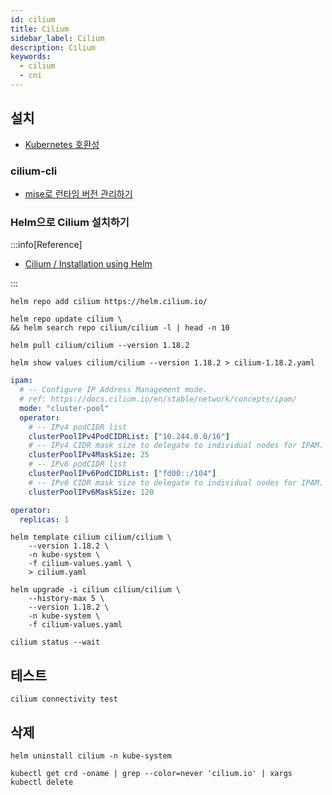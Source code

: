 ```yaml
---
id: cilium
title: Cilium
sidebar_label: Cilium
description: Cilium
keywords:
  - cilium
  - cni
---
```


## 설치

- [Kubernetes 호환성](https://docs.cilium.io/en/stable/network/kubernetes/compatibility/)

### cilium-cli

- [mise로 런타임 버전 관리하기](/docs/lang/etc/command-line-tools/version/mise.mdx#버전관리)

### Helm으로 Cilium 설치하기

:::info[Reference]

- [Cilium / Installation using Helm](https://docs.cilium.io/en/stable/installation/k8s-install-helm/)

:::

```shell
helm repo add cilium https://helm.cilium.io/
```

```shell
helm repo update cilium \
&& helm search repo cilium/cilium -l | head -n 10
```

```shell
helm pull cilium/cilium --version 1.18.2
```

```shell
helm show values cilium/cilium --version 1.18.2 > cilium-1.18.2.yaml
```

```yaml tilte="cilium-values.yaml"
ipam:
  # -- Configure IP Address Management mode.
  # ref: https://docs.cilium.io/en/stable/network/concepts/ipam/
  mode: "cluster-pool"
  operator:
    # -- IPv4 podCIDR list
    clusterPoolIPv4PodCIDRList: ["10.244.0.0/16"]
    # -- IPv4 CIDR mask size to delegate to individual nodes for IPAM.
    clusterPoolIPv4MaskSize: 25
    # -- IPv6 podCIDR list
    clusterPoolIPv6PodCIDRList: ["fd00::/104"]
    # -- IPv6 CIDR mask size to delegate to individual nodes for IPAM.
    clusterPoolIPv6MaskSize: 120

operator:
  replicas: 1
```

```shell
helm template cilium cilium/cilium \
    --version 1.18.2 \
    -n kube-system \
    -f cilium-values.yaml \
    > cilium.yaml
```

```shell
helm upgrade -i cilium cilium/cilium \
    --history-max 5 \
    --version 1.18.2 \
    -n kube-system \
    -f cilium-values.yaml
```

```shell
cilium status --wait
```

## 테스트

```shell
cilium connectivity test
```

## 삭제

```shell
helm uninstall cilium -n kube-system
```

```shell
kubectl get crd -oname | grep --color=never 'cilium.io' | xargs kubectl delete
```
